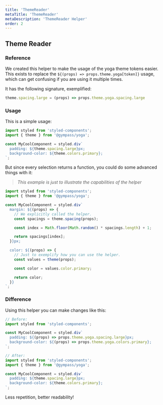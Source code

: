 ```yaml
---
title: 'ThemeReader'
metaTitle: 'ThemeReader'
metaDescription: 'ThemeReader Helper'
order: 2
---
```


## Theme Reader

### Reference

We created this helper to make the usage of the yoga theme tokens easier. This
exists to replace the `${(props) => props.theme.yoga[token]}` usage, which can
get confusing if you are using it multiple times.

It has the following signature, exemplified:

```javascript type=highlight
theme.spacing.large = (props) => props.theme.yoga.spacing.large
```

### Usage

This is a simple usage:

```javascript type=highlight
import styled from 'styled-components';
import { theme } from '@gympass/yoga';

const MyCoolComponent = styled.div`
  padding: ${theme.spacing.large}px;
  background-color: ${theme.colors.primary};
`;
```

But since every selection returns a function, you could do some advanced things
with it:

> *This example is just to illustrate the capabilities of the helper*

```javascript type=highlight
import styled from 'styled-components';
import { theme } from '@gympass/yoga';

const MyCoolComponent = styled.div`
  margin: ${(props) => {
    // We explicitly called the helper.
    const spacings = theme.spacing(props);

    const index = Math.floor(Math.random() * spacings.length) + 1;

    return spacings[index];
  }}px;

  color: ${(props) => {
    // Just to exemplify how you can use the helper.
    const values = theme(props);

    const color = values.color.primary;

    return color;
  }}
`;
```

### Difference

Using this helper you can make changes like this:

```javascript type=highlight
// Before:
import styled from 'styled-components';

const MyCoolComponent = styled.div`
  padding: ${(props) => props.theme.yoga.spacing.large}px;
  background-color: ${(props) => props.theme.yoga.colors.primary};
`;

// After:
import styled from 'styled-components';
import { theme } from '@gympass/yoga';

const MyCoolComponent = styled.div`
  padding: ${theme.spacing.large}px;
  background-color: ${theme.colors.primary};
`;
```

Less repetition, better readability!
